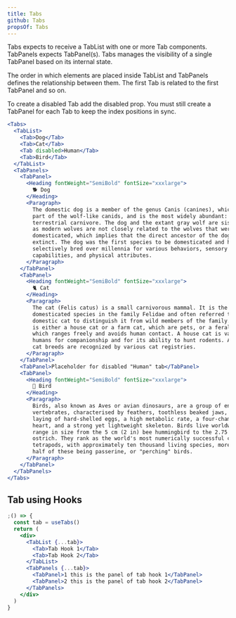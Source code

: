 ```yaml
---
title: Tabs
github: Tabs
propsOf: Tabs
---
```


Tabs expects to receive a TabList with one or more Tab components. TabPanels expects TabPanel(s). Tabs manages the visibility of a single TabPanel based on its internal state.

The order in which elements are placed inside TabList and TabPanels defines the relationship between them. The first Tab is related to the first TabPanel and so on.

To create a disabled Tab add the disabled prop. You must still create a TabPanel for each Tab to keep the index positions in sync.

```jsx
<Tabs>
  <TabList>
    <Tab>Dog</Tab>
    <Tab>Cat</Tab>
    <Tab disabled>Human</Tab>
    <Tab>Bird</Tab>
  </TabList>
  <TabPanels>
    <TabPanel>
      <Heading fontWeight="SemiBold" fontSize="xxxlarge">
        🐕 Dog
      </Heading>
      <Paragraph>
        The domestic dog is a member of the genus Canis (canines), which forms
        part of the wolf-like canids, and is the most widely abundant:
        terrestrial carnivore. The dog and the extant gray wolf are sister taxa
        as modern wolves are not closely related to the wolves that were first
        domesticated, which implies that the direct ancestor of the dog is
        extinct. The dog was the first species to be domesticated and has been
        selectively bred over millennia for various behaviors, sensory
        capabilities, and physical attributes.
      </Paragraph>
    </TabPanel>
    <TabPanel>
      <Heading fontWeight="SemiBold" fontSize="xxxlarge">
        🐈 Cat
      </Heading>
      <Paragraph>
        The cat (Felis catus) is a small carnivorous mammal. It is the only
        domesticated species in the family Felidae and often referred to as the
        domestic cat to distinguish it from wild members of the family. The cat
        is either a house cat or a farm cat, which are pets, or a feral cat,
        which ranges freely and avoids human contact. A house cat is valued by
        humans for companionship and for its ability to hunt rodents. About 60
        cat breeds are recognized by various cat registries.
      </Paragraph>
    </TabPanel>
    <TabPanel>Placeholder for disabled "Human" tab</TabPanel>
    <TabPanel>
      <Heading fontWeight="SemiBold" fontSize="xxxlarge">
        🦜 Bird
      </Heading>
      <Paragraph>
        Birds, also known as Aves or avian dinosaurs, are a group of endothermic
        vertebrates, characterised by feathers, toothless beaked jaws, the
        laying of hard-shelled eggs, a high metabolic rate, a four-chambered
        heart, and a strong yet lightweight skeleton. Birds live worldwide and
        range in size from the 5 cm (2 in) bee hummingbird to the 2.75 m (9 ft)
        ostrich. They rank as the world's most numerically successful class of
        tetrapods, with approximately ten thousand living species, more than
        half of these being passerine, or "perching" birds.
      </Paragraph>
    </TabPanel>
  </TabPanels>
</Tabs>
```

## Tab using Hooks

```jsx
;() => {
  const tab = useTabs()
  return (
    <div>
      <TabList {...tab}>
        <Tab>Tab Hook 1</Tab>
        <Tab>Tab Hook 2</Tab>
      </TabList>
      <TabPanels {...tab}>
        <TabPanel>1 this is the panel of tab hook 1</TabPanel>
        <TabPanel>2 this is the panel of tab hook 2</TabPanel>
      </TabPanels>
    </div>
  )
}
```
